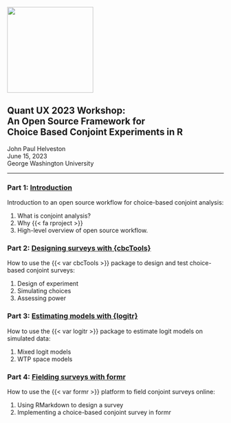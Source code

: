 
::: {.grid}

::: {.g-col-3}

<img src="images/logo.png" width="200">

:::

::: {.g-col-9}

# Quant UX 2023 Workshop:<br>An Open Source Framework for<br>Choice Based Conjoint Experiments in R

John Paul Helveston<br>June 15, 2023<br>George Washington University

:::

:::

<hr>

::: {.grid}

::: {.g-col-6}

### Part 1: [Introduction](parts/introduction.qmd)

Introduction to an open source workflow for choice-based conjoint analysis:

1. What is conjoint analysis?
2. Why {{< fa rproject >}}
3. High-level overview of open source workflow.

:::

::: {.g-col-6}

### Part 2: [Designing surveys with {cbcTools}](parts/designing-surveys.qmd)

How to use the {{< var cbcTools >}} package to design and test choice-based conjoint surveys:

1. Design of experiment
2. Simulating choices
3. Assessing power

:::

:::

::: {.grid}

::: {.g-col-6}

### Part 3: [Estimating models with {logitr}](parts/estimating-models.qmd)

How to use the {{< var logitr >}} package to estimate logit models on simulated data:

1. Mixed logit models
2. WTP space models

:::

::: {.g-col-6}

### Part 4: [Fielding surveys with formr](parts/fielding-surveys.qmd)

How to use the {{< var formr >}} platform to field conjoint surveys online:

1. Using RMarkdown to design a survey
2. Implementing a choice-based conjoint survey in formr

:::

:::
